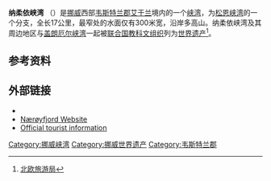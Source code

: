 {{coord|60|56|37|N|6|55|53|E|display=title}}
{{世界文化遗产概要表
| site_img = File:Nærøyfjord (6-2007).jpg
| site_img_capt = 纳柔依峡湾
| site_img_width = 250px
| zh_name = 西挪威峡湾-[[盖朗厄尔峡湾|盖朗厄尔峡湾]]和纳柔依峡湾
| en_name = West Norwegian Fjords - Geirangerfjord and Nærøyfjord
| fr_name = Fjords de l'Ouest de la Norvège — Geirangerfjord et Nærøyfjord
| country = {{NOR}}
| Region = 欧洲和北美地区
| criterion_c = vii, viii
| rg_year = 2005年
| ex_rg_year = 
| Danger_year = 
| remarks = 
| org_url = http://whc.unesco.org/en/list/1195
| map_img = 
| map_img_width = 250px
}}
'''纳柔依峡湾''' （{{lang-no|Nærøyfjord}}）是[[挪威|挪威]]西部[[韦斯特兰郡|韦斯特兰郡]][[艾于蘭|艾于兰]]境内的一个[[峡湾|峡湾]]，为[[松恩峡湾|松恩峡湾]]的一个分支，全长17公里，最窄处的水面仅有300米宽，沿岸多高山。纳柔依峡湾及其周边地区与[[盖朗厄尔峡湾|盖朗厄尔峡湾]]一起被[[联合国教科文组织|联合国教科文组织]]列为[[世界遗产|世界遗产]]<ref>[http://www.visitscandinavia.org/zh-CN/China/2/4/Naroyfjord/ 北欧旅游局]{{dead link|date=2018年4月 |bot=InternetArchiveBot |fix-attempted=yes }}</ref>。

==参考资料==
{{reflist}}
==外部链接==
*{{commonscat-inline|Nærøyfjorden}}
*[http://www.naeroyfjord.com Nærøyfjord Website]
*[http://www.sognefjord.no/en/ATTRACTIONS/Fjords/?TLp=263746&The-Naroyfjord= Official tourist information]

{{挪威世界遺產}}

[[Category:挪威峡湾|Category:挪威峡湾]]
[[Category:挪威世界遗产|Category:挪威世界遗产]]
[[Category:韦斯特兰郡|Category:韦斯特兰郡]]
